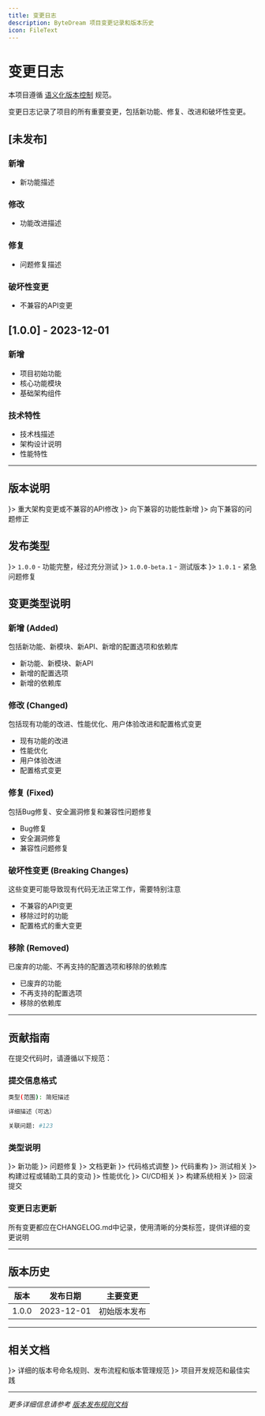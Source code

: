 ```yaml
---
title: 变更日志
description: ByteDream 项目变更记录和版本历史
icon: FileText
---
```


# 变更日志

本项目遵循 [语义化版本控制](https://semver.org/lang/zh-CN/) 规范。

<Callout type="info">
  变更日志记录了项目的所有重要变更，包括新功能、修复、改进和破坏性变更。
</Callout>

## [未发布]

### 新增
- 新功能描述

### 修改
- 功能改进描述

### 修复
- 问题修复描述

### 破坏性变更
- 不兼容的API变更

## [1.0.0] - 2023-12-01

### 新增
- 项目初始功能
- 核心功能模块
- 基础架构组件

### 技术特性
- 技术栈描述
- 架构设计说明
- 性能特性

---

## 版本说明

<Cards>
  <Card title="主版本号" icon={<FileText />}>
    重大架构变更或不兼容的API修改
  </Card>
  <Card title="次版本号" icon={<Plus />}>
    向下兼容的功能性新增
  </Card>
  <Card title="修订号" icon={<Wrench />}>
    向下兼容的问题修正
  </Card>
</Cards>

## 发布类型

<Cards>
  <Card title="正式版本" icon={<CheckCircle />}>
    <code>1.0.0</code> - 功能完整，经过充分测试
  </Card>
  <Card title="预发布版本" icon={<AlertTriangle />}>
    <code>1.0.0-beta.1</code> - 测试版本
  </Card>
  <Card title="热修复版本" icon={<Zap />}>
    <code>1.0.1</code> - 紧急问题修复
  </Card>
</Cards>

## 变更类型说明

### 新增 (Added)
<Callout type="success" title="新功能">
  包括新功能、新模块、新API、新增的配置选项和依赖库
</Callout>

- 新功能、新模块、新API
- 新增的配置选项
- 新增的依赖库

### 修改 (Changed)
<Callout type="info" title="功能改进">
  包括现有功能的改进、性能优化、用户体验改进和配置格式变更
</Callout>

- 现有功能的改进
- 性能优化
- 用户体验改进
- 配置格式变更

### 修复 (Fixed)
<Callout type="warn" title="问题修复">
  包括Bug修复、安全漏洞修复和兼容性问题修复
</Callout>

- Bug修复
- 安全漏洞修复
- 兼容性问题修复

### 破坏性变更 (Breaking Changes)
<Callout type="error" title="不兼容变更">
  这些变更可能导致现有代码无法正常工作，需要特别注意
</Callout>

- 不兼容的API变更
- 移除过时的功能
- 配置格式的重大变更

### 移除 (Removed)
<Callout type="warn" title="功能移除">
  已废弃的功能、不再支持的配置选项和移除的依赖库
</Callout>

- 已废弃的功能
- 不再支持的配置选项
- 移除的依赖库

---

## 贡献指南

在提交代码时，请遵循以下规范：

### 提交信息格式

```bash
类型(范围): 简短描述

详细描述（可选）

关联问题: #123
```

### 类型说明

<Cards>
  <Card title="feat" icon={<Plus />}>
    新功能
  </Card>
  <Card title="fix" icon={<Wrench />}>
    问题修复
  </Card>
  <Card title="docs" icon={<FileText />}>
    文档更新
  </Card>
  <Card title="style" icon={<Palette />}>
    代码格式调整
  </Card>
  <Card title="refactor" icon={<Code />}>
    代码重构
  </Card>
  <Card title="test" icon={<TestTube />}>
    测试相关
  </Card>
  <Card title="chore" icon={<Settings />}>
    构建过程或辅助工具的变动
  </Card>
  <Card title="perf" icon={<Zap />}>
    性能优化
  </Card>
  <Card title="ci" icon={<GitBranch />}>
    CI/CD相关
  </Card>
  <Card title="build" icon={<Package />}>
    构建系统相关
  </Card>
  <Card title="revert" icon={<RotateCcw />}>
    回滚提交
  </Card>
</Cards>

### 变更日志更新

<Callout type="info" title="更新要求">
  所有变更都应在CHANGELOG.md中记录，使用清晰的分类标签，提供详细的变更说明
</Callout>

---

## 版本历史

| 版本 | 发布日期 | 主要变更 |
|------|----------|----------|
| 1.0.0 | 2023-12-01 | 初始版本发布 |

---

## 相关文档

<Cards>
  <Card title="版本发布规则" href="/docs/Project/version-release-rules" icon={<BookOpen />}>
    详细的版本号命名规则、发布流程和版本管理规范
  </Card>
  <Card title="开发规范" href="/docs/Project" icon={<Code />}>
    项目开发规范和最佳实践
  </Card>
</Cards>

---

*更多详细信息请参考 [版本发布规则文档](./version-release-rules)* 